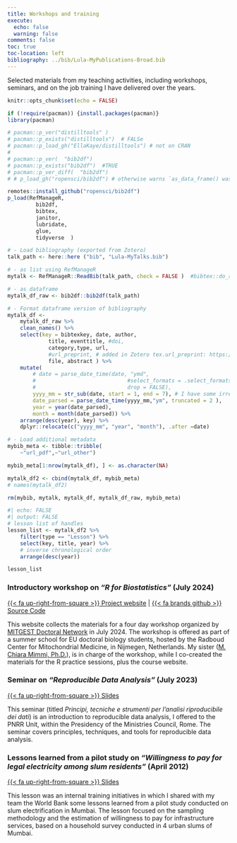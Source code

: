 ```yaml
---
title: Workshops and training
execute:
  echo: false
  warning: false
comments: false
toc: true
toc-location: left
bibliography: ../bib/Lula-MyPublications-Broad.bib
---
```


Selected materials from my teaching activities, including workshops, seminars, and on the job training I have delivered over the years.

 
<!-- # [setup] -->
 
```r

knitr::opts_chunk$set(echo = FALSE)

if (!require(pacman)) {install.packages(pacman)} 
library(pacman)

# pacman::p_ver("distilltools" )
# pacman::p_exists("distilltools")  # FALSe
# pacman::p_load_gh("EllaKaye/distilltools") # not on CRAN
# 
# pacman::p_ver(  "bib2df")
# pacman::p_exists("bib2df")  #TRUE
# pacman::p_ver_diff(  "bib2df")
# # p_load_gh("ropensci/bib2df") # otherwise warns `as_data_frame() was deprecated in tibble 2.0.0.`

remotes::install_github("ropensci/bib2df")
p_load(RefManageR,
		 bib2df,
		 bibtex,
		 janitor,
		 lubridate,
		 glue,
		 tidyverse	)

```

<!-- 1.B LOAD & CLEAN ZOTERO'S Lula-MyTalks.bib -->

```r
# - Load bibliography (exported from Zotero)
talk_path <- here::here ("bib", "Lula-MyTalks.bib")

# - as list using RefManageR
mytalk <- RefManageR::ReadBib(talk_path, check = FALSE )  #bibtex::do_read_bib(file = talk_path, encoding = "unknown", srcfile)

# - as dataframe
mytalk_df_raw <- bib2df::bib2df(talk_path)  

# - Format dataframe version of bibliography
mytalk_df <-
	mytalk_df_raw %>%
	clean_names() %>%
	select(key = bibtexkey, date, author, 
			 title, eventtitle, #doi, 
			 category,type, url, 
			 #url_preprint, # added in Zotero tex.url_preprint: https://...
			 file, abstract ) %>%
	mutate(
		# date = parse_date_time(date, "ymd",
		# 							  #select_formats = .select_formats
		# 							  drop = FALSE),
		yyyy_mm = str_sub(date, start = 1, end = 7), # I have some irregularities in format  
		date_parsed = parse_date_time(yyyy_mm,"ym", truncated = 2 ),
		year = year(date_parsed), 
		month = month(date_parsed)) %>%
	arrange(desc(year), key) %>% 
	dplyr::relocate(c("yyyy_mm", "year", "month"), .after =date)

# - Load additional metadata
mybib_meta <- tibble::tribble( 
	~"url_pdf",~"url_other") 

mybib_meta[1:nrow(mytalk_df), ] <- as.character(NA)

mytalk_df2 <- cbind(mytalk_df, mybib_meta)
# names(mytalk_df2)
```


```r
rm(mybib, mytalk, mytalk_df, mytalk_df_raw, mybib_meta)
```

<!-- 2.B (Talks) Distribute **url** column to right columns (which will have the names of icons later) -->
```r
#| echo: FALSE
#| output: FALSE
# lesson list of handles
lesson_list <- mytalk_df2 %>% 
	filter(type == "Lesson") %>%
	select(key, title, year) %>% 
	# inverse chronological order
	arrange(desc(year)) 

lesson_list
```


### Introductory workshop on *"R for Biostatistics"* (July 2024)

[{{< fa up-right-from-square >}} Project website](https://R4biostats.com) \| [{{< fa brands github >}} Source Code](https://github.com/Lulliter/R4biostats)

This website collects the materials for a four day workshop organized by [MITGEST Doctoral Network](https://www.mitgest.eu/) in July 2024. The workshop is offered as part of a summer school for EU doctoral biology students, hosted by the Radboud Center for Mitochondrial Medicine, in Nijmegen, Netherlands. My sister ([M. Chiara Mimmi, Ph.D.](https://www.linkedin.com/in/maria-chiara-mimmi-b0aa9233/)), is in charge of the workshop, while I co-created the materials for the R practice sessions, plus the course website.  
<!-- ![](../images/banner_BIOSTATS.png) <br><br> -->

### Seminar on *"Reproducible Data Analysis"* (July 2023)

[{{< fa up-right-from-square >}} Slides](Reproducibility_Compressed.pdf)

This seminar (titled _Principi, tecniche e strumenti per l’analisi riproducibile dei dati_) is an introduction to reproducible data analysis, I offered to the PNRR Unit, within the Presidency of the Ministries Council, Rome. The seminar covers principles, techniques, and tools for reproducible data analysis.

### Lessons learned from a pilot study on *"Willingness to pay for legal electricity among slum residents"* (April 2012)

[{{< fa up-right-from-square >}} Slides](Mumbai.pdf)

This lesson was an internal training initiatives in which I shared with my team the World Bank some lessons learned from a pilot study conducted on slum electrification in Mumbai. The lesson focused on the sampling methodology and the estimation of willingness to pay for infrastructure services, based on a household survey conducted in 4 urban slums of Mumbai.


